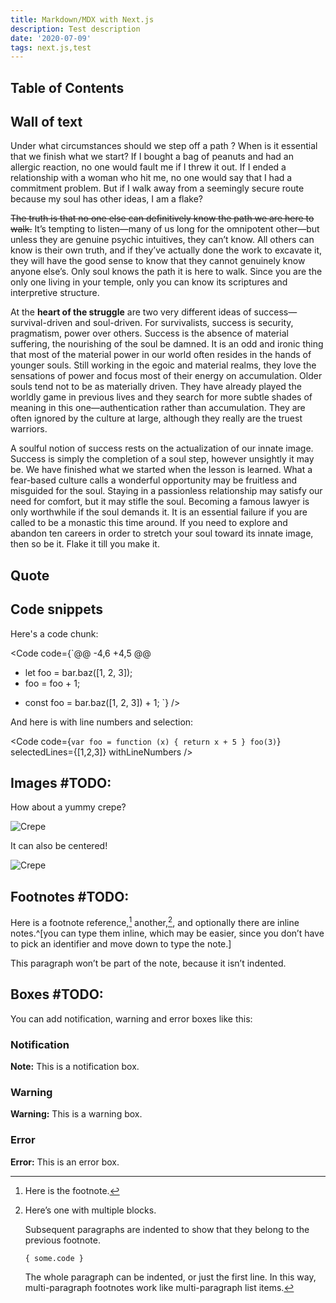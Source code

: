 ```yaml
---
title: Markdown/MDX with Next.js
description: Test description
date: '2020-07-09'
tags: next.js,test
---
```


## Table of Contents


## Wall of text

Under what circumstances should we step off a path ? When is it essential that we finish what we start? If I bought a bag of peanuts and had an allergic reaction, no one would fault me if I threw it out. If I ended a relationship with a woman who hit me, no one would say that I had a commitment problem. But if I walk away from a seemingly secure route because my soul has other ideas, I am a flake?

~~The truth is that no one else can definitively know the path we are here to walk.~~ It’s tempting to listen—many of us long for the omnipotent other—but unless they are genuine psychic intuitives, they can’t know. All others can know is their own truth, and if they’ve actually done the work to excavate it, they will have the good sense to know that they cannot genuinely know anyone else’s. Only soul knows the path it is here to walk. Since you are the only one living in your temple, only you can know its scriptures and interpretive structure.

At the **heart of the struggle** are two very different ideas of success—survival-driven and soul-driven. For survivalists, success is security, pragmatism, power over others. Success is the absence of material suffering, the nourishing of the soul be damned. It is an odd and ironic thing that most of the material power in our world often resides in the hands of younger souls. Still working in the egoic and material realms, they love the sensations of power and focus most of their energy on accumulation. Older souls tend not to be as materially driven. They have already played the worldly game in previous lives and they search for more subtle shades of meaning in this one—authentication rather than accumulation. They are often ignored by the culture at large, although they really are the truest warriors.   
  
A soulful notion of success rests on the actualization of our innate image. Success is simply the completion of a soul step, however unsightly it may be. We have finished what we started when the lesson is learned. What a fear-based culture calls a wonderful opportunity may be fruitless and misguided for the soul. Staying in a passionless relationship may satisfy our need for comfort, but it may stifle the soul. Becoming a famous lawyer is only worthwhile if the soul demands it. It is an essential failure if you are called to be a monastic this time around. If you need to explore and abandon ten careers in order to stretch your soul toward its innate image, then so be it. Flake it till you make it.  

## Quote

<Quote content="My spirit will rise from the grave and the world will see i was right. The leader of genius must have the ability to make different opponents appear as if they belonged to one category." author="Adolf Hitler" />

## Code snippets
Here's a code chunk:  

<Code code={`@@ -4,6 +4,5 @@
-    let foo = bar.baz([1, 2, 3]);
-    foo = foo + 1;
+    const foo = bar.baz([1, 2, 3]) + 1;
`} /> 

And here is with line numbers and selection:

<Code code={`var foo = function (x) {
  return x + 5
}
foo(3)`}
  selectedLines={[1,2,3]}
  withLineNumbers
 />


## Images #TODO:
How about a yummy crepe?

![Crepe](https://s3-media3.fl.yelpcdn.com/bphoto/cQ1Yoa75m2yUFFbY2xwuqw/348s.jpg)

It can also be centered!

![Crepe](https://s3-media3.fl.yelpcdn.com/bphoto/cQ1Yoa75m2yUFFbY2xwuqw/348s.jpg)

## Footnotes #TODO:

Here is a footnote reference,[^1]
another,[^longnote],
and optionally there are inline
notes.^[you can type them inline, which may be easier, since you don’t
have to pick an identifier and move down to type the note.]

[^1]: Here is the footnote.

[^longnote]: Here’s one with multiple blocks.

    Subsequent paragraphs are indented to show that they
belong to the previous footnote.

        { some.code }

    The whole paragraph can be indented, or just the first
    line.  In this way, multi-paragraph footnotes work like
    multi-paragraph list items.

This paragraph won’t be part of the note, because it
isn’t indented.



## Boxes #TODO:

You can add notification, warning and error boxes like this:

### Notification

**Note:** This is a notification box.

### Warning

**Warning:** This is a warning box.

### Error

**Error:** This is an error box.
